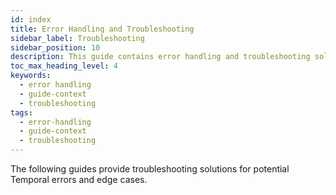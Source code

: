 ```yaml
---
id: index
title: Error Handling and Troubleshooting
sidebar_label: Troubleshooting
sidebar_position: 10
description: This guide contains error handling and troubleshooting solutuions for Temporal edge cases.
toc_max_heading_level: 4
keywords:
  - error handling
  - guide-context
  - troubleshooting
tags:
  - error-handling
  - guide-context
  - troubleshooting
---
```


The following guides provide troubleshooting solutions for potential Temporal errors and edge cases.
